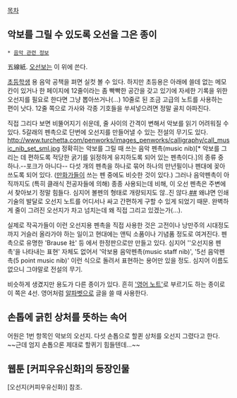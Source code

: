 [[목차]]
== 악보를 그릴 수 있도록 오선을 그은 종이 ==
 * [[음악 관련 정보]]

五線紙. [[오선보]]는 이 위에 쓴다.

[[초등학생]] 용 음악 공책을 펴면 실컷 볼 수 있다.
하지만 초등용은 아래에 쓸데 없는 메모칸이 있거나 한 페이지에 12줄이라는 좀 빡빡한 공간을 갖고 있기에 자세한 기록을 위한 오선지를 필요로 한다면 그냥 뽑아쓰거나(…) 10줄로 된 조금 고급의 노트를 사용하는 편이 낫다. 12줄 쪽으로 가사와 각종 기호들을 쑤셔넣으려면 정말 골치 아파진다.

직접 그리다 보면 비뚤어지기 쉬운데, 줄 사이의 간격이 변해서 악보를 읽기 어려워질 수 있다. 5갈래의 펜촉으로 단번에 오선지를 만들어낼 수 있는 전설의 무기도 있다.
http://www.turchetta.com/penworks/images_penworks/calligraphy/call_music_nib_set_sml.jpg
정확히는 악보를 그릴 때 쓰는 음악 펜촉(music nib)[* 악보를 그리는 데 편하도록 적당한 굵기를 읽정하게 유지하도록 되어 있는 펜촉이다.]의 종류 중 하나.--포크가 아니다-- 다섯 개의 펜촉을 하나로 묶어 하나의 만년필이나 펜대에 꽂아 쓰도록 되어 있다. ([[만화가]]들이 쓰는 펜 중에도 비슷한 것이 있다.) 그러나 음악펜촉이 아직까지도 (특히 클래식 전공자들에 의해) 종종 사용되는데 비해, 이 오선 펜촉은 주변에서 찾아보기 정말 힘들다. 심지어 볼펜의 형태로 개량되지도 않..진 않다.[http://www.euromusic.co.kr/shop/shopdetail.html?branduid=172144&special=3&GfDT=Zm13UQ%3D%3D ##] 왜냐면 인쇄 기술의 발달로 오선지 노트를 어디서나 싸고 간편하게 구할 수 있게 되었기 때문. 완벽하게 줄이 그려진 오선지가 차고 넘치는데 왜 직접 그리고 있겠는가(…).

실제로 작곡가들이 이런 오선지용 펜촉을 직접 사용한 것은 고전이나 낭만주의 시대정도까지 거슬러 올라가야 하는 일이고 현대에는 앤틱 소품이나 기념품 정도로 여겨진다. 펜촉으로 유명한 'Brause 社' 등 에서 한정판으로만 만들고 있다. 심지어 ''오선지용 펜촉'을 나타내는 표현' 자체도 없어서 '악보용 음악펜촉(music staff nib)', '5선 음악펜촉(5 point music nib)' 이런 식으로 돌려서 표현하는 용어만 있을 정도. 심지어 이름도 없으니 그야말로 전설의 무기.

비슷하게 생겼지만 용도가 다른 종이가 있다. 흔히 [http://www.jybooks.com/community/board_view.asp?idx=55908&BoardID=CMNTchBest&gotoPage=1&strPart=&strFind= '영어 노트']로 부르기도 하는 종이로 이 쪽은 4선. 영어처럼 [[알파벳]]으로 글을 쓸 때 사용한다.

== 손톱에 긁힌 상처를 뜻하는 속어 ==
어원은 1번 항목인 악보의 오선지. 다섯 손톱으로 할퀸 상처를 오선지 그렸다고 한다. ~~근데 엄지 손톱으론 제대로 할퀴기 힘들텐데…~~

== 웹툰 [커피우유신화]의 등장인물 ==
[오선지(커피우유신화)] 참조.

